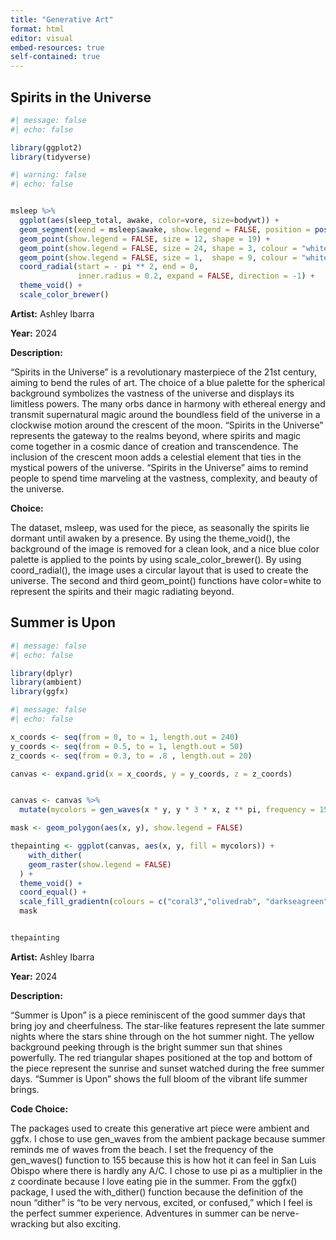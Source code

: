 ```yaml
---
title: "Generative Art"
format: html
editor: visual
embed-resources: true
self-contained: true
---
```


## Spirits in the Universe

```r
#| message: false
#| echo: false

library(ggplot2)
library(tidyverse)

```

```r
#| warning: false
#| echo: false


msleep %>% 
  ggplot(aes(sleep_total, awake, color=vore, size=bodywt)) + 
  geom_segment(xend = msleep$awake, show.legend = FALSE, position = position_jitter()) +
  geom_point(show.legend = FALSE, size = 12, shape = 19) +
  geom_point(show.legend = FALSE, size = 24, shape = 3, colour = "white", stroke = .5,) +
  geom_point(show.legend = FALSE, size = 1,  shape = 9, colour = "white", stroke = 1) +
  coord_radial(start = - pi ** 2, end = 0, 
               inner.radius = 0.2, expand = FALSE, direction = -1) + 
  theme_void() + 
  scale_color_brewer()
```

**Artist:** Ashley Ibarra

**Year:** 2024

**Description:**

"Spirits in the Universe" is a revolutionary masterpiece of the 21st century, aiming to bend the rules of art. The choice of a blue palette for the spherical background symbolizes the vastness of the universe and displays its limitless powers. The many orbs dance in harmony with ethereal energy and transmit supernatural magic around the boundless field of the universe in a clockwise motion around the crescent of the moon. "Spirits in the Universe" represents the gateway to the realms beyond, where spirits and magic come together in a cosmic dance of creation and transcendence. The inclusion of the crescent moon adds a celestial element that ties in the mystical powers of the universe. "Spirits in the Universe" aims to remind people to spend time marveling at the vastness, complexity, and beauty of the universe.

**Choice:**

The dataset, msleep, was used for the piece, as seasonally the spirits lie dormant until awaken by a presence. By using the theme_void(), the background of the image is removed for a clean look, and a nice blue color palette is applied to the points by using scale_color_brewer(). By using coord_radial(), the image uses a circular layout that is used to create the universe. The second and third geom_point() functions have color=white to represent the spirits and their magic radiating beyond.

## Summer is Upon

```r
#| message: false
#| echo: false

library(dplyr)
library(ambient)
library(ggfx)

```

```r
#| message: false
#| echo: false

x_coords <- seq(from = 0, to = 1, length.out = 240)
y_coords <- seq(from = 0.5, to = 1, length.out = 50)
z_coords <- seq(from = 0.3, to = .8 , length.out = 20)

canvas <- expand.grid(x = x_coords, y = y_coords, z = z_coords)


canvas <- canvas %>% 
  mutate(mycolors = gen_waves(x * y, y * 3 * x, z ** pi, frequency = 155))

mask <- geom_polygon(aes(x, y), show.legend = FALSE)

thepainting <- ggplot(canvas, aes(x, y, fill = mycolors)) +
    with_dither(
    geom_raster(show.legend = FALSE)
  ) +
  theme_void() +
  coord_equal() +
  scale_fill_gradientn(colours = c("coral3","olivedrab", "darkseagreen", "cornflowerblue", "yellow"))+
  mask


thepainting

```

**Artist:** Ashley Ibarra

**Year:** 2024

**Description:**

"Summer is Upon" is a piece reminiscent of the good summer days that bring joy and cheerfulness. The star-like features represent the late summer nights where the stars shine through on the hot summer night. The yellow background peeking through is the bright summer sun that shines powerfully. The red triangular shapes positioned at the top and bottom of the piece represent the sunrise and sunset watched during the free summer days. "Summer is Upon" shows the full bloom of the vibrant life summer brings.

**Code Choice:**

The packages used to create this generative art piece were ambient and ggfx. I chose to use gen_waves from the ambient package because summer reminds me of waves from the beach. I set the frequency of the gen_waves() function to 155 because this is how hot it can feel in San Luis Obispo where there is hardly any A/C. I chose to use pi as a multiplier in the z coordinate because I love eating pie in the summer. From the ggfx() package, I used the with_dither() function because the definition of the noun "dither" is "to be very nervous, excited, or confused," which I feel is the perfect summer experience. Adventures in summer can be nerve-wracking but also exciting.
